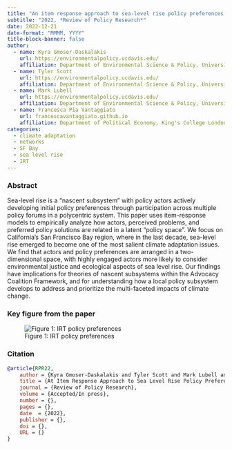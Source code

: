 ```yaml
---
title: "An item response approach to sea‐level rise policy preferences in a nascent subsystem."
subtitle: "2022, *Review of Policy Research*"
date: 2022-12-21
date-format: "MMMM, YYYY"
title-block-banner: false
author:
  - name: Kyra Gmoser-Daskalakis
    url: https://environmentalpolicy.ucdavis.edu/
    affiliation: Department of Environmental Science & Policy, University of California Davis, United States
  - name: Tyler Scott
    url: https://environmentalpolicy.ucdavis.edu/
    affiliation: Department of Environmental Science & Policy, University of California Davis, United States
  - name: Mark Lubell
    url: https://environmentalpolicy.ucdavis.edu/
    affiliation: Department of Environmental Science & Policy, University of California Davis, United States
  - name: Francesca Pia Vantaggiato
    url: francescavantaggiato.github.io
    affiliation: Department of Political Economy, King's College London, United Kingdom
categories: 
  - climate adaptation
  - networks
  - SF Bay
  - sea level rise
  - IRT
---
```


### Abstract

Sea-level rise is a "nascent subsystem" with policy actors actively developing initial policy preferences through participation across multiple policy forums in a polycentric system. This paper uses item-response models to empirically analyze how actors, perceived problems, and preferred policy solutions are related in a latent "policy space". We focus on California's San Francisco Bay region, where in the last decade, sea-level rise emerged to become one of the most salient climate adaptation issues. We find that actors and policy preferences are arranged in a two-dimensional space, with highly engaged actors more likely to consider environmental justice and ecological aspects of sea level rise. Our findings have implications for theories of nascent subsystems within the Advocacy Coalition Framework, and for understanding how a local policy subsystem develops to address and prioritize the multi-faceted impacts of climate change.

### Key figure from the paper

![Figure 1: IRT policy preferences](RPR2022.jpg)

### Citation

``` bibtex
@article{RPR22,
    author = {Kyra Gmoser-Daskalakis and Tyler Scott and Mark Lubell and Francesca Pia Vantaggiato},
    title = {At Item Response Approach to Sea Level Rise Policy Preferences in a Nascent Subsystem.},
    journal = {Review of Policy Research},
    volume = {Accepted/In press},
    number = {},
    pages = {},
    date  = {2022},
    publisher = {},
    doi = {},
    URL = {}
}
```
